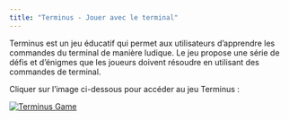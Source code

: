 ```yaml
---
title: "Terminus - Jouer avec le terminal"
---
```


Terminus est un jeu éducatif qui permet aux utilisateurs d'apprendre les commandes du terminal de manière ludique. Le jeu propose une série de défis et d'énigmes que les joueurs doivent résoudre en utilisant des commandes de terminal.

Cliquer sur l'image ci-dessous pour accéder au jeu Terminus :

[![Terminus Game](terminuns.png)](https://luffah.xyz/bidules/Terminus/)